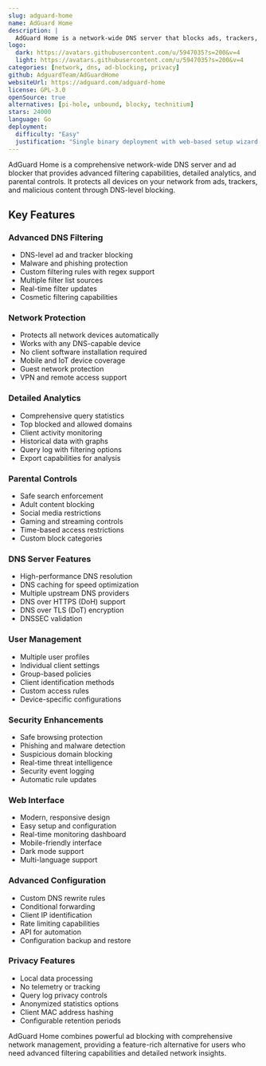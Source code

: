 ```yaml
---
slug: adguard-home
name: AdGuard Home
description: |
  AdGuard Home is a network-wide DNS server that blocks ads, trackers, and malicious domains while providing detailed analytics and customizable filtering rules.
logo:
  dark: https://avatars.githubusercontent.com/u/5947035?s=200&v=4
  light: https://avatars.githubusercontent.com/u/5947035?s=200&v=4
categories: [network, dns, ad-blocking, privacy]
github: AdguardTeam/AdGuardHome
websiteUrl: https://adguard.com/adguard-home
license: GPL-3.0
openSource: true
alternatives: [pi-hole, unbound, blocky, technitium]
stars: 24000
language: Go
deployment:
  difficulty: "Easy"
  justification: "Single binary deployment with web-based setup wizard. Cross-platform compatibility and Docker support make installation straightforward on various systems."
---
```


AdGuard Home is a comprehensive network-wide DNS server and ad blocker that provides advanced filtering capabilities, detailed analytics, and parental controls. It protects all devices on your network from ads, trackers, and malicious content through DNS-level blocking.

## Key Features

### Advanced DNS Filtering

- DNS-level ad and tracker blocking
- Malware and phishing protection
- Custom filtering rules with regex support
- Multiple filter list sources
- Real-time filter updates
- Cosmetic filtering capabilities

### Network Protection

- Protects all network devices automatically
- Works with any DNS-capable device
- No client software installation required
- Mobile and IoT device coverage
- Guest network protection
- VPN and remote access support

### Detailed Analytics

- Comprehensive query statistics
- Top blocked and allowed domains
- Client activity monitoring
- Historical data with graphs
- Query log with filtering options
- Export capabilities for analysis

### Parental Controls

- Safe search enforcement
- Adult content blocking
- Social media restrictions
- Gaming and streaming controls
- Time-based access restrictions
- Custom block categories

### DNS Server Features

- High-performance DNS resolution
- DNS caching for speed optimization
- Multiple upstream DNS providers
- DNS over HTTPS (DoH) support
- DNS over TLS (DoT) encryption
- DNSSEC validation

### User Management

- Multiple user profiles
- Individual client settings
- Group-based policies
- Client identification methods
- Custom access rules
- Device-specific configurations

### Security Enhancements

- Safe browsing protection
- Phishing and malware detection
- Suspicious domain blocking
- Real-time threat intelligence
- Security event logging
- Automatic rule updates

### Web Interface

- Modern, responsive design
- Easy setup and configuration
- Real-time monitoring dashboard
- Mobile-friendly interface
- Dark mode support
- Multi-language support

### Advanced Configuration

- Custom DNS rewrite rules
- Conditional forwarding
- Client IP identification
- Rate limiting capabilities
- API for automation
- Configuration backup and restore

### Privacy Features

- Local data processing
- No telemetry or tracking
- Query log privacy controls
- Anonymized statistics options
- Client MAC address hashing
- Configurable retention periods

AdGuard Home combines powerful ad blocking with comprehensive network management, providing a feature-rich alternative for users who need advanced filtering capabilities and detailed network insights.